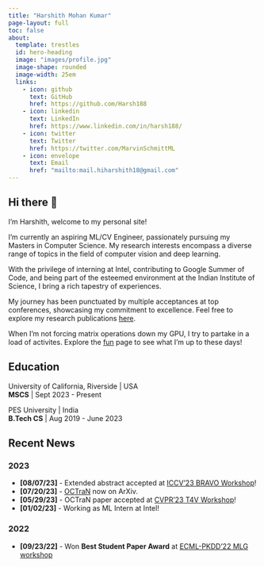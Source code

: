```yaml
---
title: "Harshith Mohan Kumar"
page-layout: full
toc: false
about:
  template: trestles
  id: hero-heading
  image: "images/profile.jpg"
  image-shape: rounded
  image-width: 25em
  links:
    - icon: github
      text: GitHub
      href: https://github.com/Harsh188
    - icon: linkedin
      text: LinkedIn
      href: https://www.linkedin.com/in/harsh188/
    - icon: twitter
      text: Twitter
      href: https://twitter.com/MarvinSchmittML
    - icon: envelope
      text: Email
      href: "mailto:mail.hiharshith18@gmail.com"
---
```

:::{#hero-heading}

## Hi there 👋
I'm Harshith, welcome to my personal site! 

I'm currently an aspiring ML/CV Engineer, passionately pursuing my Masters in Computer Science. My research interests encompass a diverse range of topics in the field of computer vision and deep learning.

With the privilege of interning at Intel, contributing to Google Summer of Code, and being part of the esteemed environment at the Indian Institute of Science, I bring a rich tapestry of experiences.

My journey has been punctuated by multiple acceptances at top conferences, showcasing my commitment to excellence. Feel free to explore my research publications [here](publications.qmd).

When I'm not forcing matrix operations down my GPU, I try to partake in a load of activites. Explore the [fun](fun.qmd) page to see what I'm up to these days!

## Education

University of California, Riverside | USA\
**MSCS** | Sept 2023 - Present\

PES University | India\
**B.Tech CS** | Aug 2019 - June 2023

:::

:::{#news}

## Recent News

### 2023
- **[08/07/23]** - Extended abstract accepted at [ICCV'23 BRAVO Workshop](https://valeoai.github.io/bravo/)!
- **[07/20/23]** - [OCTraN](https://arxiv.org/abs/2307.10934) now on ArXiv.
- **[05/29/23]** - OCTraN paper accepted at [CVPR'23 T4V Workshop](https://sites.google.com/view/t4v-cvpr23/papers)!
- **[01/02/23]** - Working as ML Intern at Intel!

### 2022
- **[09/23/22]** - Won **Best Student Paper Award** at [ECML-PKDD'22 MLG workshop](https://www.mlgworkshop.ml/)

:::